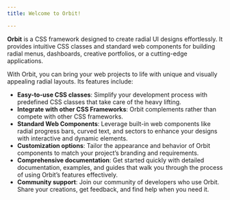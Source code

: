 ```yaml
---
title: Welcome to Orbit!

---
```


**Orbit** is a CSS framework designed to create radial UI designs effortlessly. It provides intuitive CSS classes and standard web components for building radial menus, dashboards, creative portfolios, or a cutting-edge applications.

With Orbit, you can bring your web projects to life with unique and visually appealing radial layouts. Its features include:

- **Easy-to-use CSS classes**: Simplify your development process with predefined CSS classes that take care of the heavy lifting.
- **Integrate with other CSS Frameworks**: Orbit complements rather than compete with other CSS frameworks.
- **Standard Web Components**: Leverage built-in web components like radial progress bars, curved text, and sectors to enhance your designs with interactive and dynamic elements.
- **Customization options**: Tailor the appearance and behavior of Orbit components to match your project’s branding and requirements.
- **Comprehensive documentation**: Get started quickly with detailed documentation, examples, and guides that walk you through the process of using Orbit’s features effectively.
- **Community support**: Join our community of developers who use Orbit. Share your creations, get feedback, and find help when you need it.


